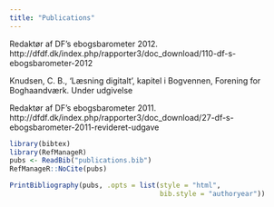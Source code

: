 ```yaml
---
title: "Publications"
---
```





Redaktør af DF’s ebogsbarometer 2012.
http://dfdf.dk/index.php/rapporter3/doc_download/110-df-s-ebogsbarometer-2012

Knudsen, C. B., ‘Læsning digitalt’, kapitel i Bogvennen, Forening for Boghaandværk. Under udgivelse

Redaktør af DF’s ebogsbarometer 2011.
http://dfdf.dk/index.php/rapporter3/doc_download/27-df-s-ebogsbarometer-2011-revideret-udgave



```r
library(bibtex)
library(RefManageR)
pubs <- ReadBib("publications.bib")
RefManageR::NoCite(pubs)
```


```r
PrintBibliography(pubs, .opts = list(style = "html",
                                     bib.style = "authoryear"))
```

